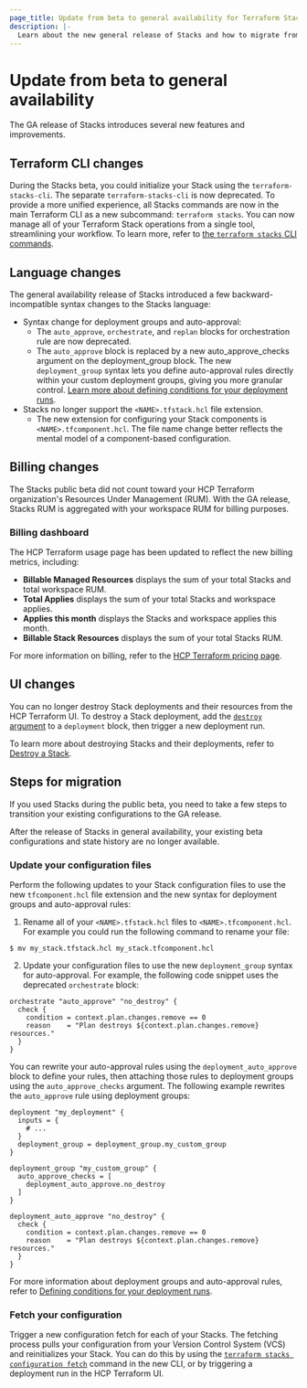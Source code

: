 ```yaml
---
page_title: Update from beta to general availability for Terraform Stacks
description: |-
  Learn about the new general release of Stacks and how to migrate from the beta to the general release.
---
```


# Update from beta to general availability

The GA release of Stacks introduces several new features and improvements.

## Terraform CLI changes

During the Stacks beta, you could initialize your Stack using the `terraform-stacks-cli`. The separate `terraform-stacks-cli` is now deprecated. To provide a more unified experience, all Stacks commands are now in the main Terraform CLI as a new subcommand: `terraform stacks`. You can now manage all of your Terraform Stack operations from a single tool, streamlining your workflow. To learn more, refer to [the `terraform stacks` CLI commands](/terraform/cli/commands/stacks).

## Language changes

The general availability release of Stacks introduced a few backward-incompatible syntax changes to the Stacks language:

- Syntax change for deployment groups and auto-approval:
  - The `auto_approve`, `orchestrate`, and `replan` blocks for orchestration rule are now deprecated.
  - The `auto_approve` block is replaced by a new auto_approve_checks argument on the deployment_group block. The new `deployment_group` syntax lets you define auto-approval rules directly within your custom deployment groups, giving you more granular control. [Learn more about defining conditions for your deployment runs](/terraform/language/stacks/deploy/conditions).
- Stacks no longer support the `<NAME>.tfstack.hcl` file extension.
  - The new extension for configuring your Stack components is `<NAME>.tfcomponent.hcl`. The file name change better reflects the mental model of a component-based configuration.

## Billing changes

The Stacks public beta did not count toward your HCP Terraform organization's Resources Under Management (RUM). With the GA release, Stacks RUM is aggregated with your workspace RUM for billing purposes.

### Billing dashboard

The HCP Terraform usage page has been updated to reflect the new billing metrics, including:

- **Billable Managed Resources** displays the sum of your total Stacks and total workspace RUM.
- **Total Applies** displays the sum of your total Stacks and workspace applies.
- **Applies this month** displays the Stacks and workspace applies this month.
- **Billable Stack Resources** displays the sum of your total Stacks RUM.

For more information on billing, refer to the [HCP Terraform pricing page](https://www.hashicorp.com/en/pricing).


## UI changes

You can no longer destroy Stack deployments and their resources from the HCP Terraform UI. To destroy a Stack deployment, add the [`destroy` argument](/terraform/language/block/stack/tfdeploy/deployment#destroy) to a `deployment` block, then trigger a new deployment run.

To learn more about destroying Stacks and their deployments, refer to [Destroy a Stack](/terraform/cloud-docs/stacks/destroy).

## Steps for migration

If you used Stacks during the public beta, you need to take a few steps to transition your existing configurations to the GA release.

<Note>

After the release of Stacks in general availability, your existing beta configurations and state history are no longer available.

</Note>

### Update your configuration files

Perform the following updates to your Stack configuration files to use the new `tfcomponent.hcl` file extension and the new syntax for deployment groups and auto-approval rules:

1. Rename all of your `<NAME>.tfstack.hcl` files to `<NAME>.tfcomponent.hcl`. For example you could run the following command to rename your file:

<CodeBlockConfig>

```shell-session
$ mv my_stack.tfstack.hcl my_stack.tfcomponent.hcl
```

</CodeBlockConfig>

2. Update your configuration files to use the new `deployment_group` syntax for auto-approval. For example, the following code snippet uses the deprecated `orchestrate` block:

<CodeBlockConfig>

```hcl
orchestrate "auto_approve" "no_destroy" {
  check {
    condition = context.plan.changes.remove == 0
    reason    = "Plan destroys ${context.plan.changes.remove} resources."
  }
}
```

</CodeBlockConfig>

You can rewrite your auto-approval rules using the `deployment_auto_approve` block to define your rules, then attaching those rules to deployment groups using the `auto_approve_checks` argument. The following example rewrites the `auto_approve` rule using deployment groups:

<CodeBlockConfig filename="deployments.tfdeploy.hcl">

```hcl
deployment "my_deployment" {
  inputs = {
    # ...
  }
  deployment_group = deployment_group.my_custom_group
}

deployment_group "my_custom_group" {
  auto_approve_checks = [
    deployment_auto_approve.no_destroy
  ]
}

deployment_auto_approve "no_destroy" {
  check {
    condition = context.plan.changes.remove == 0
    reason    = "Plan destroys ${context.plan.changes.remove} resources."
  }
}
```

</CodeBlockConfig>

For more information about deployment groups and auto-approval rules, refer to [Defining conditions for your deployment runs](/terraform/language/stacks/deploy/conditions).

### Fetch your configuration

Trigger a new configuration fetch for each of your Stacks. The fetching process pulls your configuration from your Version Control System (VCS) and reinitializes your Stack. You can do this by using the [`terraform stacks configuration fetch`](/terraform/cli/commands/stacks/configuration/fetch) command in the new CLI, or by triggering a deployment run in the HCP Terraform UI.
